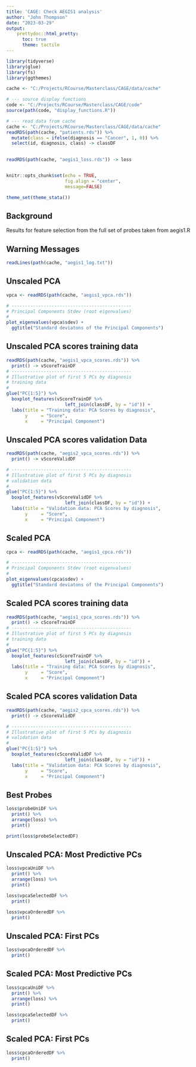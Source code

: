 ```yaml
---
title: 'CAGE: Check AEGIS1 analysis'
author: "John Thompson"
date: "2023-03-29"
output: 
    prettydoc::html_pretty:
      toc: true
      theme: tactile
---
```


```r
library(tidyverse)
library(glue)
library(fs)
library(ggthemes)

cache <- "C:/Projects/RCourse/Masterclass/CAGE/data/cache"

# --- source display functions
code <- "C:/Projects/RCourse/Masterclass/CAGE/code"
source(path(code, "display_functions.R"))

# --- read data from cache
cache <- "C:/Projects/RCourse/Masterclass/CAGE/data/cache"
readRDS(path(cache, "patients.rds")) %>%
  mutate(class = ifelse(diagnosis == "Cancer", 1, 0)) %>% 
  select(id, diagnosis, class) -> classDF
  

readRDS(path(cache, "aegis1_loss.rds")) -> loss


knitr::opts_chunk$set(echo = TRUE, 
                      fig.align = "center",
                      message=FALSE)

theme_set(theme_stata())
```

## Background

Results for feature selection from the full set of probes taken from aegis1.R

## Warning Messages

```r
readLines(path(cache, "aegis1_log.txt"))
```

## Unscaled PCA

```r
vpca <- readRDS(path(cache, "aegis1_vpca.rds"))

# ---------------------------------------------
# Principal Components Stdev (root eigenvalues)
#
plot_eigenvalues(vpca$sdev) +
  ggtitle("Standard deviatons of the Principal Components")
```

## Unscaled PCA scores training data

```r
readRDS(path(cache, "aegis1_vpca_scores.rds")) %>%
  print() -> vScoreTrainDF
# ---------------------------------------------
# Illustrative plot of first 5 PCs by diagnosis
# training data
#
glue("PC{1:5}") %>%
  boxplot_features(vScoreTrainDF %>%
                      left_join(classDF, by = "id")) +
  labs(title = "Training data: PCA Scores by diagnosis",
       y     = "Score",
       x     = "Principal Component")
```

## Unscaled PCA scores validation Data

```r
readRDS(path(cache, "aegis2_vpca_scores.rds")) %>%
  print() -> vScoreValidDF

# ---------------------------------------------
# Illustrative plot of first 5 PCs by diagnosis
# validation data
#
glue("PC{1:5}") %>%
  boxplot_features(vScoreValidDF %>%
                      left_join(classDF, by = "id")) +
  labs(title = "Validation data: PCA Scores by diagnosis",
       y     = "Score",
       x     = "Principal Component")
```

## Scaled PCA

```r
cpca <- readRDS(path(cache, "aegis1_cpca.rds"))

# ---------------------------------------------
# Principal Components Stdev (root eigenvalues)
#
plot_eigenvalues(cpca$sdev) +
  ggtitle("Standard deviatons of the Principal Components")
```

## Scaled PCA scores training data

```r
readRDS(path(cache, "aegis1_cpca_scores.rds")) %>%
  print() -> cScoreTrainDF
# ---------------------------------------------
# Illustrative plot of first 5 PCs by diagnosis
# training data
#
glue("PC{1:5}") %>%
  boxplot_features(cScoreTrainDF %>%
                      left_join(classDF, by = "id")) +
  labs(title = "Training data: PCA Scores by diagnosis",
       y     = "Score",
       x     = "Principal Component")
```

## Scaled PCA scores validation Data

```r
readRDS(path(cache, "aegis2_cpca_scores.rds")) %>%
  print() -> cScoreValidDF

# ---------------------------------------------
# Illustrative plot of first 5 PCs by diagnosis
# validation data
#
glue("PC{1:5}") %>%
  boxplot_features(cScoreValidDF %>%
                      left_join(classDF, by = "id")) +
  labs(title = "Validation data: PCA Scores by diagnosis",
       y     = "Score",
       x     = "Principal Component")
```

## Best Probes

```r
loss$probeUniDF %>%
  print() %>%
  arrange(loss) %>%
  print()
```

```r
print(loss$probeSelectedDF)
```


## Unscaled PCA: Most Predictive PCs

```r
loss$vpcaUniDF %>%
  print() %>%
  arrange(loss) %>%
  print()

loss$vpcaSelectedDF %>%
  print()
```

```r
loss$vpcaOrderedDF %>%
  print()
```

## Unscaled PCA: First PCs

```r
loss$vpcaOrderedDF %>%
  print()
```

## Scaled PCA: Most Predictive PCs

```r
loss$cpcaUniDF %>%
  print() %>%
  arrange(loss) %>%
  print()

loss$cpcaSelectedDF %>%
  print()
```

## Scaled PCA: First PCs

```r
loss$cpcaOrderedDF %>%
  print()
```

